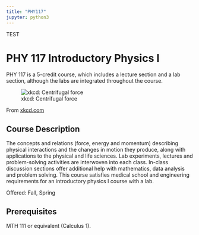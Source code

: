 ```yaml
---
title: "PHY117"
jupyter: python3
---
```


TEST 

# PHY 117 Introductory Physics I

PHY 117 is a 5-credit course, which includes a lecture section and a lab section, although the labs are integrated throughout the course.

![xkcd: Centrifugal force](https://imgs.xkcd.com/comics/centrifugal_force.png) 

From [xkcd.com](https://xkcd.com/123/)

## Course Description 

The concepts and relations (force, energy and momentum) describing physical interactions and the changes in motion they produce, along with applications to the physical and life sciences. Lab experiments, lectures and problem-solving activities are interwoven into each class. In-class discussion sections offer additional help with mathematics, data analysis and problem solving. This course satisfies medical school and engineering requirements for an introductory physics I course with a lab.

Offered: Fall, Spring

## Prerequisites 
MTH 111 or equivalent (Calculus 1).

